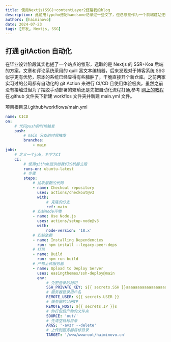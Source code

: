 ```yaml
---
title: 使用Nextjs(SSG)+contentLayer2搭建我的blog
description: 此前用typcho搭配handsome记录过一些文字，但总感觉作为一个前端建站还套模版感觉有点羞愧。本来在做毕业设计时也打算做一个长期运行的站点也因为期间几段实习的辗转与就业的原因草草收场。近几周正好没什么工作安排，于是趁这个机会搓个博客。
authors: [haiminovo]
date: 2024-07-23
tags: [开发, Nextjs, SSG]
---
```


## 打通 gitAction 自动化

在毕业设计阶段其实也搓了一个站点的雏形，选取的是 Nextjs 的 SSR+Koa 后端的方案，文章和评论系统采用的 quill 富文本编辑器，后来发现对于博客系统 SSG 似乎更有优势，原本的系统已经显得有些臃肿了，干脆直接开个新仓库。之前两家实习过的公司都有自动化的
git Action 来进行 CI/CD 且使用体验极爽，虽然之前没有接触过但为了摆脱手动部署的繁琐还是先把自动化流程打通,参考
[网上的教程](https://blog.csdn.net/qq_45634593/article/details/135376877?utm_medium=distribute.pc_relevant.none-task-blog-2~default~baidujs_baidulandingword~default-0-135376877-blog-121345434.235^v43^pc_blog_bottom_relevance_base2&spm=1001.2101.3001.4242.1&utm_relevant_index=3)
在.github 文件夹下新建 workflos 文件夹并新建 main.yml 文件。

项目根目录/.github/workflows/main.yml

```yaml
name: CICD
on:
    # 代码push的时候触发
    push:
        # main 分支的时候触发
        branches:
            - main
jobs:
    # 定义一个job，名字为CI
    CI:
        # 使用github提供给我们的机器去跑
        runs-on: ubuntu-latest
        # 步骤
        steps:
            # 拉取最新的代码
            - name: Checkout repository
              uses: actions/checkout@v3
              with:
                  # 克隆的分支
                  ref: main
            # 安装node环境
            - name: Use Node.js
              uses: actions/setup-node@v3
              with:
                  node-version: '18.x'
            # 安装依赖
            - name: Installing Dependencies
              run: npm install --legacy-peer-deps
            # 打包
            - name: Build
              run: npm run build
            # 产物上传服务器
            - name: Upload to Deploy Server
              uses: easingthemes/ssh-deploy@main
              env:
                  # 免密登录的秘钥
                  SSH_PRIVATE_KEY: ${{ secrets.SSH }}aaaaaaaaaaaaaaaaaaaabbbbbbbbbbbbbbbbbbbbbbccccccccccccccccccccck
                  # 服务器登录用户名
                  REMOTE_USER: ${{ secrets.USER }}
                  # 服务器的公网IP
                  REMOTE_HOST: ${{ secrets.IP }}s
                  # 你打包后产物的文件夹
                  SOURCE: 'out/'
                  # 先清空目标目录
                  ARGS: '-avzr --delete'
                  # 上传到服务器目标目录
                  TARGET: '/www/wwwroot/haiminovo.cn'
```
